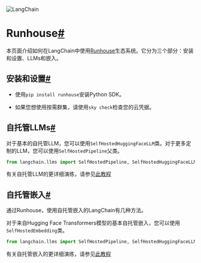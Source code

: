 

<Head>
  <script>
    {
      `(function() {
         var _hmt = _hmt || [];
(function() {
  var hm = document.createElement("script");
  hm.src = "https://hm.baidu.com/hm.js?e60fb290e204e04c5cb6f79b0ac1e697";
  var s = document.getElementsByTagName("script")[0]; 
  s.parentNode.insertBefore(hm, s);
})();
       })();`
    }
  </script>
</Head>

![LangChain](https://pica.zhimg.com/50/v2-56e8bbb52aa271012541c1fe1ceb11a2_r.gif)





Runhouse[#](#runhouse "跳转到这个标题的永久链接")
=====================================

本页面介绍如何在LangChain中使用[Runhouse](https://github.com/run-house/runhouse)生态系统。它分为三个部分：安装和设置、LLMs和嵌入。

安装和设置[#](#installation-and-setup "跳转到这个标题的永久链接")
------------------------------------------------

* 使用`pip install runhouse`安装Python SDK。

* 如果您想使用按需群集，请使用`sky check`检查您的云凭据。

自托管LLMs[#](#self-hosted-llms "跳转到这个标题的永久链接")
--------------------------------------------

对于基本的自托管LLM，您可以使用`SelfHostedHuggingFaceLLM`类。对于更多定制的LLM，您可以使用`SelfHostedPipeline`父类。

```  python
from langchain.llms import SelfHostedPipeline, SelfHostedHuggingFaceLLM

```

有关自托管LLM的更详细演练，请参见[此教程](../modules/models/llms/integrations/runhouse)

自托管嵌入[#](#self-hosted-embeddings "Permalink to this headline")
--------------------------------------------------------------

通过Runhouse，使用自托管嵌入的LangChain有几种方法。

对于来自Hugging Face Transformers模型的基本自托管嵌入，您可以使用`SelfHostedEmbedding`类。

```  python
from langchain.llms import SelfHostedPipeline, SelfHostedHuggingFaceLLM

```

有关自托管嵌入的更详细演练，请参见[此教程](../modules/models/text_embedding/examples/self-hosted)

